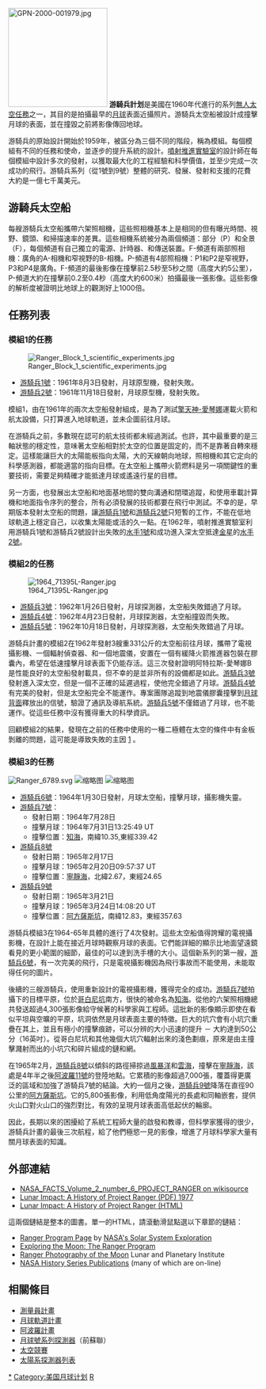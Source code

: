 {{roughtranslation|time=2013-08-30T04:52:58+00:00}}
{{NoteTA
|T=zh-cn:徘徊者计划;zh-hk:游騎兵計畫;zh-tw:游騎兵計畫;
|1=zh-cn:徘徊者;zh-hk:游騎兵;zh-tw:游騎兵;
}}
[[File:GPN-2000-001979.jpg|200px]]
'''游騎兵計划'''是美國在1960年代進行的系列[[無人太空任務|無人太空任務]]之一，其目的是拍攝最早的[[月球|月球]]表面近攝照片。游騎兵太空船被設計成撞擊月球的表面，並在撞毀之前將影像傳回地球。

游騎兵的原始設計開始於1959年，被區分為三個不同的階段，稱為模組。每個模組有不同的任務和使命，並逐步的提升系統的設計。[[噴射推進實驗室|噴射推進實驗室]]的設計師在每個模組中設計多次的發射，以獲取最大化的工程經驗和科學價值，並至少完成一次成功的飛行。游騎兵系列（從1號到9號）整體的研究、發展、發射和支援的花費大約是一億七千萬美元。

== 游騎兵太空船 ==
每艘游騎兵太空船攜帶六架照相機，這些照相機基本上是相同的但有曝光時間、視野、鏡頭、和掃描速率的差異。這些相機系統被分為兩個頻道：部分（P）和全景（F），每個頻道有自己獨立的電源、計時器、和傳送裝置。F-頻道有兩部照相機：廣角的A-相機和窄視野的B-相機。P-頻道有4部照相機：P1和P2是窄視野，P3和P4是廣角。F-頻道的最後影像在撞擊前2.5秒至5秒之間（高度大約5公里），P-頻道大約在撞擊前0.2至0.4秒（高度大約600米）拍攝最後一張影像。這些影像的解析度被證明比地球上的觀測好上1000倍。 

== 任務列表 ==
=== 模組1的任務 ===
[[File:Ranger_Block_1_scientific_experiments.jpg|thumb]]

* [[游騎兵1號|游騎兵1號]]：1961年8月3日發射，月球原型機，發射失敗。
* [[游騎兵2號|游騎兵2號]]：1961年11月18日發射，月球原型機，發射失敗。

模組1，由在1961年的兩次太空船發射組成，是為了測試[[擎天神-愛琴娜|擎天神-愛琴娜]]運載火箭和航太設備，只打算進入地球軌道，並未企圖前往月球。

在游騎兵之前，多數現在認可的航太技術都未經過測試。也許，其中最重要的是三軸狀態的穩定性，意味著太空船相對於太空的位置是固定的，而不是靠著自轉來穩定。這樣能讓巨大的太陽能板指向太陽，大的天線朝向地球，照相機和其它定向的科學感測器，都能適當的指向目標。在太空船上攜帶火箭燃料是另一項關鍵性的重要技術，需要足夠精確才能抵達月球或遙遠行星的目標。

另一方面，也發展出太空船和地面基地間的雙向溝通和閉環追蹤，和使用車載計算機和地面指令序列的整合，所有必須發展的技術都要在飛行中測試。不幸的是，早期版本發射太空船的問題，讓[[游騎兵1號|游騎兵1號]]和[[游騎兵2號|游騎兵2號]]只短暫的工作，不能在低地球軌道上穩定自己，以收集太陽能或活的久一點。在1962年，噴射推進實驗室利用游騎兵1號和游騎兵2號設計出失敗的[[水手1號|水手1號]]和成功進入深太空抵達[[金星|金星]]的[[水手2號|水手2號]]。

=== 模組2的任務 ===
[[File:1964_71395L-Ranger.jpg|thumb]]

* [[游騎兵3號|游騎兵3號]]：1962年1月26日發射，月球探測器，太空船失敗錯過了月球。
* [[游騎兵4號|游騎兵4號]]：1962年4月23日發射，月球探測器，太空船撞毀而失敗。
* [[游騎兵5號|游騎兵5號]]：1962年10月18日發射，月球探測器，太空船失敗錯過了月球。

游騎兵計畫的模組2在1962年發射3艘重331公斤的太空船前往月球，攜帶了電視攝影機、一個輻射偵查器、和一個地震儀，安置在一個有緩降火箭推進器包裝在膠囊內，希望在低速撞擊月球表面下仍能存活。這三次發射證明阿特拉斯-愛琴娜B是性能良好的太空船發射載具，但不幸的是並非所有的設備都是如此。[[游騎兵3號|游騎兵3號]] 發射進入深太空，但是一個不正確的延遲過程，使他完全錯過了月球。[[游騎兵4號|游騎兵4號]]有完美的發射，但是太空船完全不能運作。專案團隊追蹤到地震儀膠囊撞擊到[[月球背面|月球背面]]釋放出的信號，驗證了通訊及導航系統。[[游騎兵5號|游騎兵5號]]不僅錯過了月球，也不能運作。從這些任務中沒有獲得重大的科學資訊。

回顧模組2的結果，發現在之前的任務中使用的一種二極體在太空的條件中有金板剝離的問題，這可能是導致失敗的主因 [http://history.nasa.gov/SP-480/ch8.htm] {{Wayback|url=http://history.nasa.gov/SP-480/ch8.htm |date=20210317172307 }}。

=== 模組3的任務 ===
[[File:Ranger_6789.svg|thumb]]
[[File:Live_from_the_Moon_-_Impact!.gif|缩略图]]
[[File:NASA_FACTS_Volume_2_number_6_PROJECT_RANGER_image_04.jpg|缩略图]]
* [[游騎兵6號|游騎兵6號]]：1964年1月30日發射，月球太空船，撞擊月球，攝影機失靈。
* [[游騎兵7號|游騎兵7號]]：
** 發射日期：1964年7月28日
** 撞擊月球：1964年7月31日13:25:49 UT
** 撞擊位置：[[知海|知海]]，南緯10.35,東經339.42
* [[游騎兵8號|游騎兵8號]]
** 發射日期：1965年2月17日
** 撞擊月球：1965年2月20日09:57:37 UT
** 撞擊位置：[[寧靜海|寧靜海]]，北緯2.67，東經24.65
* [[游騎兵9號|游騎兵9號]]
** 發射日期：1965年3月21日
** 撞擊月球：1965年3月24日14:08:20 UT
** 撞擊位置：[[阿方薩斯坑|阿方薩斯坑]]，南緯12.83，東經357.63

游騎兵模組3在1964-65年具體的進行了4次發射。這些太空船值得誇耀的電視攝影機，在設計上能在接近月球時觀察月球的表面。它們能詳細的顯示比地面望遠鏡看見的更小範圍的細節，最佳的可以達到洗手槽的大小。這個新系列的第一艘，[[游騎兵6號|游騎兵6號]]，有一次完美的飛行，只是電視攝影機因為飛行事故而不能使用，未能取得任何的圖片。

後續的三艘游騎兵，使用重新設計的電視攝影機，獲得完全的成功。[[游騎兵7號|游騎兵7號]]拍攝下的目標平原，位於[[哥白尼坑|哥白尼坑]]南方，很快的被命名為[[知海|知海]]。從他的六架照相機總共發送超過4,300張影像給守候著的科學家與工程師。這批新的影像顯示即使在看似平坦與空曠的平原，坑洞依然是月球表面主要的特徵。巨大的坑穴會有小坑穴重疊在其上，並且有極小的撞擊痕跡，可以分辨的大小迅速的提升 － 大約達到50公分（16英吋）。從哥白尼坑和其他幾個大坑穴輻射出來的淺色劃痕，原來是由主撞擊濺射而出的小坑穴和碎片組成的鏈和網。

在1965年2月，[[游騎兵8號|游騎兵8號]]以傾斜的路徑掃掠過[[風暴洋|風暴洋]]和[[雲海|雲海]]，撞擊在[[寧靜海|寧靜海]]，該處是4年半之後[[阿波羅11號|阿波羅11號]]的登陸地點。它累積的影像超過7,000張，覆蓋得更廣泛的區域和加強了游騎兵7號的結論。大約一個月之後，[[游騎兵9號|游騎兵9號]]降落在直徑90公里的[[阿方薩斯坑|阿方薩斯坑]]。它的5,800張影像，利用低角度陽光的長處和同軸嵌套，提供火山口對火山口的強烈對比，有效的呈現月球表面高低起伏的輪廓。

因此，長期以來的困擾給了系統工程師大量的啟發和教導，但科學家獲得的很少，游騎兵計畫的最後三次航程，給了他們極慾一見的影像，增進了月球科學家大量有關月球表面的知識。

== 外部連結 ==
* [[s:NASA_FACTS_Volume_2_number_6_PROJECT_RANGER|NASA_FACTS_Volume_2_number_6_PROJECT_RANGER on wikisource]]
* [http://ntrs.nasa.gov/archive/nasa/casi.ntrs.nasa.gov/19780007206_1978007206.pdf Lunar Impact: A History of Project Ranger (PDF) 1977] {{Wayback|url=http://ntrs.nasa.gov/archive/nasa/casi.ntrs.nasa.gov/19780007206_1978007206.pdf |date=20131110214248 }}
* [http://history.nasa.gov/SP-4210/pages/Cover.htm Lunar Impact: A History of Project Ranger (HTML)] {{Wayback|url=http://history.nasa.gov/SP-4210/pages/Cover.htm |date=20210408074201 }}
這兩個鏈結是整本的圖書。單一的HTML，請滾動滑鼠點選以下章節的鏈結：
* [https://web.archive.org/web/20151201201709/http://solarsystem.nasa.gov/missions/profile.cfm?MCode=Ranger Ranger Program Page] by [http://solarsystem.nasa.gov NASA's Solar System Exploration]
* [http://www.lpi.usra.edu/expmoon/ranger/ranger.html Exploring the Moon: The Ranger Program] {{Wayback|url=http://www.lpi.usra.edu/expmoon/ranger/ranger.html |date=20111012041001 }}
* [http://www.lpi.usra.edu/resources/ranger/ Ranger Photography of the Moon] {{Wayback|url=http://www.lpi.usra.edu/resources/ranger/ |date=20210417181546 }} Lunar and Planetary Institute
* [http://history.nasa.gov/series95.html NASA History Series Publications] {{WebCite|url=https://www.webcitation.org/657cdg59Z?url=http://history.nasa.gov/series95.html |date=20120201073507 |dateformat=iso }} (many of which are on-line)

== 相關條目 ==
* [[勘測者計畫|測量員計畫]]
* [[月球軌道計畫|月球軌道計畫]]
* [[阿波羅計畫|阿波羅計畫]]
* [[月球號系列探測器|月球號系列探測器]]（前蘇聯）
* [[太空競賽|太空競賽]]
*[[太陽系探測器列表|太陽系探測器列表]]

{{游騎兵計畫}}
{{月球任務}}
{{美国航天计划}}

{{authority control}}

[[Category:游騎兵計畫|*]]
[[Category:美国月球计划|Category:美国月球计划]]
[[Category:美国航空航天局项目|R]]
